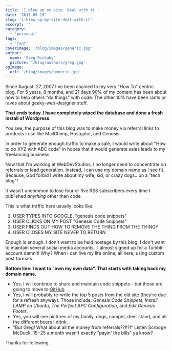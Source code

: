 ```yaml
---
title: 'I blew up my site. Deal with it.'
date: '2013-05-19'
slug: 'i-blew-up-my-site-deal-with-it'
excerpt: ''
category:
  - 'personal'
tags:
  - 'rant'
coverImage: '/blog/images/generic.jpg'
author:
  name: 'Greg Rickaby'
  picture: '/blog/authors/greg.jpg'
ogImage:
  url: '/blog/images/generic.jpg'
---
```


Since August  27, 2007 I've been chained to my very "How To" centric blog. For 5 years, 8 months, and 21 days 90% of my content has been about how to help others "do things" with code. The other 10% have been rants or raves about geeky-web-designer stuff.

**That ends today. I have completely wiped the database and done a fresh install of Wordpress.**

You see, the purpose of this blog was to make money via referral links to products I use like MailChimp, Hostgator, and Genesis.

In order to generate enough traffic to make a sale, I would write about "How to do XYZ with ABC code" in hopes that it would generate sales leads to my freelancing business.

Now that I'm working at WebDevStudios, I no longer need to concentrate on referrals or lead generation. Instead, I can use my domain name as I see fit. Because, God forbid I write about my wife, kid, or crazy dogs...on a "tech blog"!

It wasn't uncommon to lose four or five RSS subscribers every time I published _anything_ other than code.

This is what traffic here usually looks like:

1. USER TYPES INTO GOOGLE, "genesis code snippets"
2. USER CLICKS ON MY POST "Genesis Code Snippets"
3. USER FINDS OUT HOW TO REMOVE THE THING FROM THE THINGY
4. USER CLOSES MY SITE NEVER TO RETURN

Enough is enough. I don't want to be held hostage by this blog. I don't want to maintain several social media accounts.  I almost signed up for a Tumblr account damnit! Why? When I can live my life online, all here, using custom post formats.

**Bottom line: I want to "own my own data". That starts with taking back my domain name.**

- Yes, I will continue to share and maintain code snippets - but those are going to move to [GitHub](https://gist.github.com/gregrickaby).
- Yes, I will probably re-write the top 5 posts from the old site (they're due for a refresh anyway). Those include: _Genesis Code Snippets_, _Install LAMP on Ubuntu_, _The Perfect APC Configuration_, and _Edit Genesis Footer_.
- Yes, you will see pictures of my family, dogs, camper, deer stand, and all the different beers I drink.
- "But Greg! What about all the money from referrals??!!?!" Listen Scrooge McDuck, $15-$25 a month wasn't exactly "payin' the bills" ya know?

Thanks for following.
